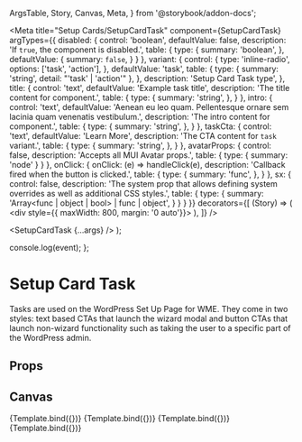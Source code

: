   ArgsTable,
  Story,
  Canvas,
  Meta,
} from '@storybook/addon-docs';

<Meta
  title="Setup Cards/SetupCardTask"
  component={SetupCardTask}
  argTypes={{
    disabled: {
      control: 'boolean',
      defaultValue: false,
      description: 'If `true`, the component is disabled.',
      table: {
        type: {
          summary: 'boolean',
        },
        defaultValue: {
          summary: `false`,
        }
      }
    },
    variant: {
      control: {
        type: 'inline-radio',
        options: ['task', 'action'],
      }, 
      defaultValue: 'task',
      table: {
        type: {
          summary: 'string',
          detail: "'task' | 'action'"
        },
      },
      description: 'Setup Card Task type',
    },
    title: {
      control: 'text',
      defaultValue: 'Example task title',
      description: 'The title content for component.',
      table: {
        type: {
          summary: 'string',
        },
      }
    },
    intro: {
      control: 'text',
      defaultValue: 'Aenean eu leo quam. Pellentesque ornare sem lacinia quam venenatis vestibulum.',
      description: 'The intro content for component.',
      table: {
        type: {
          summary: 'string',
        },
      }
    },
    taskCta: {
      control: 'text',
      defaultValue: 'Learn More',
      description: 'The CTA content for `task` variant.',
      table: {
        type: {
          summary: 'string',
        },
      }
    },
    avatarProps: {
      control: false,
      description: 'Accepts all MUI Avatar props.',
      table: {
        type: {
          summary: 'node'
        }
      }
    },
    onClick: {
      onClick: (e) => handleClick(e),
      description: 'Callback fired when the button is clicked.',
      table: {
        type: {
          summary: 'func',
        },
      }
    },
    sx: {
      control: false,
      description: 'The system prop that allows defining system overrides as well as additional CSS styles.',
      table: {
        type: {
          summary: 'Array<func | object | bool> | func | object',
        }
      }
    }
  }}
  decorators={[
    (Story) => (
      <div style={{ maxWidth: 800, margin: '0 auto'}}>
        <Story />
      </div>
    ),
  ]}
/>

  <SetupCardTask {...args} />
);

  console.log(event);
};

# Setup Card Task
Tasks are used on the WordPress Set Up Page for WME. They come in two 
styles: text based CTAs that launch the wizard modal and button CTAs 
that launch non-wizard functionality such as taking the user to a 
specific part of the WordPress admin.

## Props
<ArgsTable story="." />

## Canvas
<Canvas>
  <Story
    name="Task"
    args={{
      id: 'task1',
      url: 'https://tri.be',
      title: 'Example task title',
      variant: 'task',
      taskCta: 'Learn More',
      avatarProps: {
        src: taskIcon,
      }
    }}
  >
    {Template.bind({})}
  </Story>
  <Story
    name="TaskDisabled"
    args={{
      id: 'task2',
      url: 'https://tri.be',
      variant: 'task',
      title: 'Example disabled task',
      taskCta: 'Learn More',
      disabled: true,
      avatarProps: {
        src: taskIcon,
      }
    }}
  >
    {Template.bind({})}
  </Story>
  <Story
    name="Action"
    args={{
      id: 'action1',
      title: 'Example task with Action',
      variant: 'action',
      button: {
        label: 'Connect Stripe',
        url: '#TBD',
        backgroundColor: '#645FF3',
      },
      avatarProps: {
        src: taskIcon,
      }
    }}
  >
    {Template.bind({})}
  </Story>
  <Story
    name="ActionDisabled"
    args={{
      id: 'action2',
      title: 'Example task with disabled Action',
      disabled: true,
      variant: 'action',
      button: {
        label: 'Connect Stripe',
        url: '#TBD',
        backgroundColor: '#645FF3',
      },
      avatarProps: {
        src: taskIcon,
      }
    }}
  >
    {Template.bind({})}
  </Story>
</Canvas>
